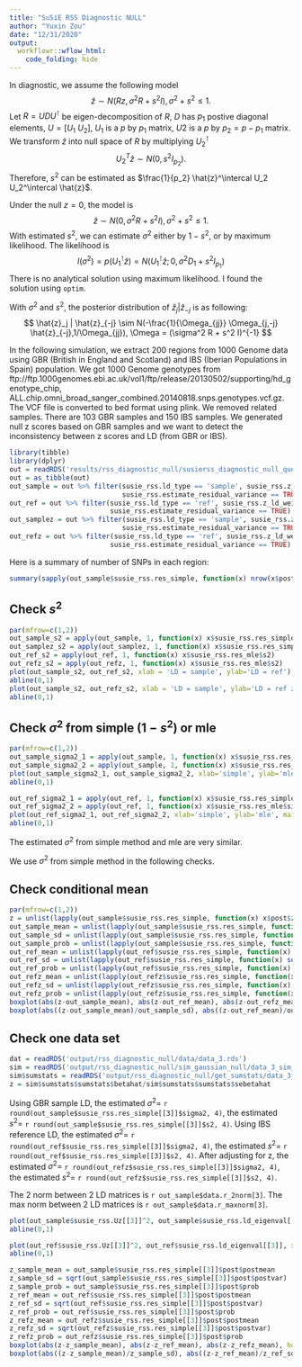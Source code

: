 ```yaml
---
title: "SuSiE RSS Diagnostic NULL"
author: "Yuxin Zou"
date: "12/31/2020"
output: 
  workflowr::wflow_html:
    code_folding: hide
---
```


In diagnostic, we assume the following model
$$
\hat{z} \sim N(Rz, \sigma^2 R + s^2 I), \sigma^2 + s^2 \leq 1.
$$
Let $R = U D U^\intercal$ be eigen-decomposition of $R$, $D$ has $p_1$ postive diagonal elements, $U = [U_1 \ U_2]$, $U_1$ is a $p$ by $p_1$ matrix, $U2$ is a $p$ by $p_2=p-p_1$ matrix. We transform $\hat{z}$ into null space of $R$ by multiplying $U_2^\intercal$
$$
U_2^T \hat{z} \sim N(0, s^2 I_{p_2}).
$$
Therefore, $s^2$ can be estimated as $\frac{1}{p_2} \hat{z}^\intercal U_2 U_2^\intercal \hat{z}$.

Under the null $z = 0$, the model is
$$
\hat{z} \sim N(0, \sigma^2 R + s^2 I), \sigma^2 + s^2 \leq 1.
$$
With estimated $s^2$, we can estimate $\sigma^2$ either by $1-s^2$, or by maximum likelihood. The likelihood is 
$$
l(\sigma^2) = p(U_1^\intercal \hat{z}) = N(U_1^\intercal \hat{z}; 0, \sigma^2 D_1 + s^2 I_{p_1})
$$
There is no analytical solution using maximum likelihood. I found the solution using `optim`.

With $\sigma^2$ and $s^2$, the posterior distribution of $\hat{z}_j | \hat{z}_{-j}$ is as following:
$$
\hat{z}_j | \hat{z}_{-j} \sim N(-\frac{1}{\Omega_{jj}} \Omega_{j,-j} \hat{z}_{-j},1/\Omega_{jj}), \Omega = (\sigma^2 R + s^2 I)^{-1}
$$

In the following simulation, we extract 200 regions from 1000 Genome data using GBR (British in England and Scotland) and IBS (Iberian Populations in Spain) population. We got 1000 Genome genotypes from ftp://ftp.1000genomes.ebi.ac.uk/vol1/ftp/release/20130502/supporting/hd_genotype_chip, ALL.chip.omni_broad_sanger_combined.20140818.snps.genotypes.vcf.gz. The VCF file is converted to bed format using plink. We removed related samples. There are 103 GBR samples and 150 IBS samples. We generated null z scores based on GBR samples and we want to detect the inconsistency between z scores and LD (from GBR or IBS). 

```r
library(tibble)
library(dplyr)
out = readRDS('results/rss_diagnostic_null/susierss_diagnostic_null_query.rds')
out = as_tibble(out)
out_sample = out %>% filter(susie_rss.ld_type == 'sample', susie_rss.z_ld_weight == 0, 
                            susie_rss.estimate_residual_variance == TRUE)
out_ref = out %>% filter(susie_rss.ld_type == 'ref', susie_rss.z_ld_weight == 0,
                         susie_rss.estimate_residual_variance == TRUE)
out_samplez = out %>% filter(susie_rss.ld_type == 'sample', susie_rss.z_ld_weight == 0.0066667, 
                            susie_rss.estimate_residual_variance == TRUE)
out_refz = out %>% filter(susie_rss.ld_type == 'ref', susie_rss.z_ld_weight == 0.0066667,
                         susie_rss.estimate_residual_variance == TRUE)
```

Here is a summary of number of SNPs in each region:
```r
summary(sapply(out_sample$susie_rss.res_simple, function(x) nrow(x$post)))
```

## Check $s^2$

```r
par(mfrow=c(1,2))
out_sample_s2 = apply(out_sample, 1, function(x) x$susie_rss.res_simple$s2)
out_samplez_s2 = apply(out_samplez, 1, function(x) x$susie_rss.res_simple$s2)
out_ref_s2 = apply(out_ref, 1, function(x) x$susie_rss.res_mle$s2)
out_refz_s2 = apply(out_refz, 1, function(x) x$susie_rss.res_mle$s2)
plot(out_sample_s2, out_ref_s2, xlab = 'LD = sample', ylab='LD = ref')
abline(0,1)
plot(out_sample_s2, out_refz_s2, xlab = 'LD = sample', ylab='LD = ref z')
abline(0,1)
```

## Check $\sigma^2$ from simple ($1-s^2$) or mle

```r
par(mfrow=c(1,2))
out_sample_sigma2_1 = apply(out_sample, 1, function(x) x$susie_rss.res_simple$sigma2)
out_sample_sigma2_2 = apply(out_sample, 1, function(x) x$susie_rss.res_mle$sigma2)
plot(out_sample_sigma2_1, out_sample_sigma2_2, xlab='simple', ylab='mle', main='sample')
abline(0,1)

out_ref_sigma2_1 = apply(out_ref, 1, function(x) x$susie_rss.res_simple$sigma2)
out_ref_sigma2_2 = apply(out_ref, 1, function(x) x$susie_rss.res_mle$sigma2)
plot(out_ref_sigma2_1, out_ref_sigma2_2, xlab='simple', ylab='mle', main='ref')
abline(0,1)
```
The estimated $\sigma^2$ from simple method and mle are very similar.

We use $\sigma^2$ from simple method in the following checks.

## Check conditional mean

```r
par(mfrow=c(1,2))
z = unlist(lapply(out_sample$susie_rss.res_simple, function(x) x$post$z))
out_sample_mean = unlist(lapply(out_sample$susie_rss.res_simple, function(x) x$post$postmean))
out_sample_sd = unlist(lapply(out_sample$susie_rss.res_simple, function(x) sqrt(x$post$postvar)))
out_sample_prob = unlist(lapply(out_sample$susie_rss.res_simple, function(x) x$post$prob))
out_ref_mean = unlist(lapply(out_ref$susie_rss.res_simple, function(x) x$post$postmean))
out_ref_sd = unlist(lapply(out_ref$susie_rss.res_simple, function(x) sqrt(x$post$postvar)))
out_ref_prob = unlist(lapply(out_ref$susie_rss.res_simple, function(x) x$post$prob))
out_refz_mean = unlist(lapply(out_refz$susie_rss.res_simple, function(x) x$post$postmean))
out_refz_sd = unlist(lapply(out_refz$susie_rss.res_simple, function(x) sqrt(x$post$postvar)))
out_refz_prob = unlist(lapply(out_refz$susie_rss.res_simple, function(x) x$post$prob))
boxplot(abs(z-out_sample_mean), abs(z-out_ref_mean), abs(z-out_refz_mean), horizontal = TRUE, names=c('sample', 'ref', 'ref z'), main='Difference between z and conditional mean', cex.main=0.8)
boxplot(abs((z-out_sample_mean)/out_sample_sd), abs((z-out_ref_mean)/out_ref_sd), abs((z-out_refz_mean)/out_refz_sd), horizontal = TRUE, names=c('sample', 'ref', 'ref z'), main='Standardized difference between z and conditional mean', cex.main=0.8)
```

## Check one data set

```r
dat = readRDS('output/rss_diagnostic_null/data/data_3.rds')
sim = readRDS('output/rss_diagnostic_null/sim_gaussian_null/data_3_sim_gaussian_null_1.rds')
sim$sumstats = readRDS('output/rss_diagnostic_null/get_sumstats/data_3_sim_gaussian_null_1_get_sumstats_1.rds')
z = sim$sumstats$sumstats$betahat/sim$sumstats$sumstats$sebetahat
```

Using GBR sample LD, the estimated $\sigma^2 =$ `r round(out_sample$susie_rss.res_simple[[3]]$sigma2, 4)`, the estimated $s^2 =$ `r round(out_sample$susie_rss.res_simple[[3]]$s2, 4)`. Using IBS reference LD, the estimated $\sigma^2 =$ `r round(out_ref$susie_rss.res_simple[[3]]$sigma2, 4)`, the estimated $s^2 =$ `r round(out_ref$susie_rss.res_simple[[3]]$s2, 4)`. After adjusting for z, the estimated $\sigma^2 =$ `r round(out_refz$susie_rss.res_simple[[3]]$sigma2, 4)`, the estimated $s^2 =$ `r round(out_refz$susie_rss.res_simple[[3]]$s2, 4)`.

The 2 norm between 2 LD matrices is `r out_sample$data.r_2norm[3]`. The max norm between 2 LD matrices is `r out_sample$data.r_maxnorm[3]`.

```r
plot(out_sample$susie_rss.Uz[[3]]^2, out_sample$susie_rss.ld_eigenval[[3]], xlab = 'U^T z', ylab = 'D', main='LD = GBR sample')
abline(0,1)
```

```r
plot(out_ref$susie_rss.Uz[[3]]^2, out_ref$susie_rss.ld_eigenval[[3]], xlab = 'U^T z', ylab = 'D', main='LD = IBS ref')
abline(0,1)
```

```r
z_sample_mean = out_sample$susie_rss.res_simple[[3]]$post$postmean
z_sample_sd = sqrt(out_sample$susie_rss.res_simple[[3]]$post$postvar)
z_sample_prob = out_sample$susie_rss.res_simple[[3]]$post$prob
z_ref_mean = out_ref$susie_rss.res_simple[[3]]$post$postmean
z_ref_sd = sqrt(out_ref$susie_rss.res_simple[[3]]$post$postvar)
z_ref_prob = out_ref$susie_rss.res_simple[[3]]$post$prob
z_refz_mean = out_refz$susie_rss.res_simple[[3]]$post$postmean
z_refz_sd = sqrt(out_refz$susie_rss.res_simple[[3]]$post$postvar)
z_refz_prob = out_refz$susie_rss.res_simple[[3]]$post$prob
boxplot(abs(z-z_sample_mean), abs(z-z_ref_mean), abs(z-z_refz_mean), horizontal = TRUE, names=c('sample', 'ref', 'ref z'), main='Difference between z and conditional mean')
boxplot(abs((z-z_sample_mean)/z_sample_sd), abs((z-z_ref_mean)/z_ref_sd), abs((z-z_refz_mean)/z_refz_sd), horizontal = TRUE, names=c('sample', 'ref', 'ref z'), main='Standardized difference between z and conditional mean')
```


